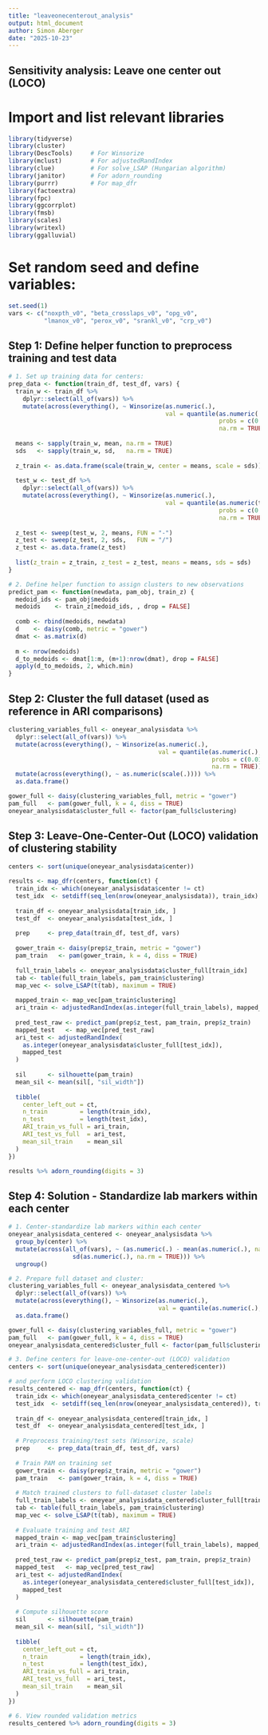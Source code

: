 ```yaml
---
title: "leaveonecenterout_analysis"
output: html_document
author: Simon Aberger
date: "2025-10-23"
---
```



## Sensitivity analysis: Leave one center out (LOCO)

# Import and list relevant libraries
```r
library(tidyverse)
library(cluster)
library(DescTools)     # For Winsorize
library(mclust)        # For adjustedRandIndex
library(clue)          # For solve_LSAP (Hungarian algorithm)
library(janitor)       # For adorn_rounding
library(purrr)         # For map_dfr
library(factoextra)
library(fpc)
library(ggcorrplot)
library(fmsb)
library(scales)
library(writexl)
library(ggalluvial)
```

# Set random seed and define variables:
```r
set.seed(1)
vars <- c("noxpth_v0", "beta_crosslaps_v0", "opg_v0",
          "lmanox_v0", "perox_v0", "srankl_v0", "crp_v0")
```

## Step 1: Define helper function to preprocess training and test data
```r
# 1. Set up training data for centers:
prep_data <- function(train_df, test_df, vars) {
  train_w <- train_df %>%
    dplyr::select(all_of(vars)) %>%
    mutate(across(everything(), ~ Winsorize(as.numeric(.),
                                            val = quantile(as.numeric(.),
                                                           probs = c(0.01, 0.99),
                                                           na.rm = TRUE)))) 
  
  means <- sapply(train_w, mean, na.rm = TRUE)
  sds   <- sapply(train_w, sd,   na.rm = TRUE)
  
  z_train <- as.data.frame(scale(train_w, center = means, scale = sds))
  
  test_w <- test_df %>%
    dplyr::select(all_of(vars)) %>%
    mutate(across(everything(), ~ Winsorize(as.numeric(.),
                                            val = quantile(as.numeric(train_w[[cur_column()]]),
                                                           probs = c(0.01, 0.99),
                                                           na.rm = TRUE))))
  
  z_test <- sweep(test_w, 2, means, FUN = "-")
  z_test <- sweep(z_test, 2, sds,   FUN = "/")
  z_test <- as.data.frame(z_test)
  
  list(z_train = z_train, z_test = z_test, means = means, sds = sds)
}

# 2. Define helper function to assign clusters to new observations
predict_pam <- function(newdata, pam_obj, train_z) {
  medoid_ids <- pam_obj$medoids
  medoids    <- train_z[medoid_ids, , drop = FALSE]
  
  comb <- rbind(medoids, newdata)
  d    <- daisy(comb, metric = "gower")
  dmat <- as.matrix(d)
  
  m <- nrow(medoids)
  d_to_medoids <- dmat[1:m, (m+1):nrow(dmat), drop = FALSE]
  apply(d_to_medoids, 2, which.min)
}
```


## Step 2: Cluster the full dataset (used as reference in ARI comparisons)
```r
clustering_variables_full <- oneyear_analysisdata %>%
  dplyr::select(all_of(vars)) %>%
  mutate(across(everything(), ~ Winsorize(as.numeric(.),
                                          val = quantile(as.numeric(.),
                                                         probs = c(0.01, 0.99),
                                                         na.rm = TRUE)))) %>%
  mutate(across(everything(), ~ as.numeric(scale(.)))) %>%
  as.data.frame()

gower_full <- daisy(clustering_variables_full, metric = "gower")
pam_full   <- pam(gower_full, k = 4, diss = TRUE)
oneyear_analysisdata$cluster_full <- factor(pam_full$clustering)
```


## Step 3: Leave-One-Center-Out (LOCO) validation of clustering stability
```r
centers <- sort(unique(oneyear_analysisdata$center))

results <- map_dfr(centers, function(ct) {
  train_idx <- which(oneyear_analysisdata$center != ct)
  test_idx  <- setdiff(seq_len(nrow(oneyear_analysisdata)), train_idx)
  
  train_df <- oneyear_analysisdata[train_idx, ]
  test_df  <- oneyear_analysisdata[test_idx, ]
  
  prep     <- prep_data(train_df, test_df, vars)
  
  gower_train <- daisy(prep$z_train, metric = "gower")
  pam_train   <- pam(gower_train, k = 4, diss = TRUE)
  
  full_train_labels <- oneyear_analysisdata$cluster_full[train_idx]
  tab <- table(full_train_labels, pam_train$clustering)
  map_vec <- solve_LSAP(t(tab), maximum = TRUE)
  
  mapped_train <- map_vec[pam_train$clustering]
  ari_train <- adjustedRandIndex(as.integer(full_train_labels), mapped_train)
  
  pred_test_raw <- predict_pam(prep$z_test, pam_train, prep$z_train)
  mapped_test   <- map_vec[pred_test_raw]
  ari_test <- adjustedRandIndex(
    as.integer(oneyear_analysisdata$cluster_full[test_idx]),
    mapped_test
  )
  
  sil      <- silhouette(pam_train)
  mean_sil <- mean(sil[, "sil_width"])
  
  tibble(
    center_left_out = ct,
    n_train         = length(train_idx),
    n_test          = length(test_idx),
    ARI_train_vs_full = ari_train,
    ARI_test_vs_full  = ari_test,
    mean_sil_train    = mean_sil
  )
})

results %>% adorn_rounding(digits = 3)
```


## Step 4: Solution - Standardize lab markers within each center
```r
# 1. Center-standardize lab markers within each center
oneyear_analysisdata_centered <- oneyear_analysisdata %>%
  group_by(center) %>%
  mutate(across(all_of(vars), ~ (as.numeric(.) - mean(as.numeric(.), na.rm = TRUE)) / 
                  sd(as.numeric(.), na.rm = TRUE))) %>%
  ungroup()

# 2. Prepare full dataset and cluster: 
clustering_variables_full <- oneyear_analysisdata_centered %>%
  dplyr::select(all_of(vars)) %>%
  mutate(across(everything(), ~ Winsorize(as.numeric(.),
                                          val = quantile(as.numeric(.), probs = c(0.01, 0.99), na.rm = TRUE)))) %>%
  as.data.frame()

gower_full <- daisy(clustering_variables_full, metric = "gower")
pam_full   <- pam(gower_full, k = 4, diss = TRUE)
oneyear_analysisdata_centered$cluster_full <- factor(pam_full$clustering)

# 3. Define centers for leave-one-center-out (LOCO) validation
centers <- sort(unique(oneyear_analysisdata_centered$center))

# and perform LOCO clustering validation
results_centered <- map_dfr(centers, function(ct) {
  train_idx <- which(oneyear_analysisdata_centered$center != ct)
  test_idx  <- setdiff(seq_len(nrow(oneyear_analysisdata_centered)), train_idx)
  
  train_df <- oneyear_analysisdata_centered[train_idx, ]
  test_df  <- oneyear_analysisdata_centered[test_idx, ]
  
  # Preprocess training/test sets (Winsorize, scale)
  prep     <- prep_data(train_df, test_df, vars)
  
  # Train PAM on training set
  gower_train <- daisy(prep$z_train, metric = "gower")
  pam_train   <- pam(gower_train, k = 4, diss = TRUE)
  
  # Match trained clusters to full-dataset cluster labels
  full_train_labels <- oneyear_analysisdata_centered$cluster_full[train_idx]
  tab <- table(full_train_labels, pam_train$clustering)
  map_vec <- solve_LSAP(t(tab), maximum = TRUE)
  
  # Evaluate training and test ARI
  mapped_train <- map_vec[pam_train$clustering]
  ari_train <- adjustedRandIndex(as.integer(full_train_labels), mapped_train)
  
  pred_test_raw <- predict_pam(prep$z_test, pam_train, prep$z_train)
  mapped_test   <- map_vec[pred_test_raw]
  ari_test <- adjustedRandIndex(
    as.integer(oneyear_analysisdata_centered$cluster_full[test_idx]),
    mapped_test
  )
  
  # Compute silhouette score
  sil      <- silhouette(pam_train)
  mean_sil <- mean(sil[, "sil_width"])
  
  tibble(
    center_left_out = ct,
    n_train         = length(train_idx),
    n_test          = length(test_idx),
    ARI_train_vs_full = ari_train,
    ARI_test_vs_full  = ari_test,
    mean_sil_train    = mean_sil
  )
})

# 6. View rounded validation metrics
results_centered %>% adorn_rounding(digits = 3)
```
